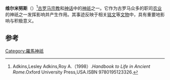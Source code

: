 {{Infobox deity|type=roman
| name = 维尔米努斯
| god_of = 防疫保护神
}}
'''维尔米努斯'''（{{lang-en|Verminus}}）<ref>Adkins,Lesley Adkins,Roy A.（1998）.''Handbook to Life in Ancient Rome''.Oxford University Press,USA.ISBN 9780195123326.</ref>[[古罗马宗教|古罗马宗教]]和[[神话|神话]]中的[[神祇|神祇]]之一。它作为古罗马众多的职司[[农业|农业]]的神祇之一发挥影响并产生作用。其事迹反映于相关[[铭文|铭文]]等[[文物|文物]]中，具有重要地影响与积极意义。

== 参考 ==
{{reflist}}

[[Category:羅馬神祇|Category:羅馬神祇]]


{{古罗马小作品}}